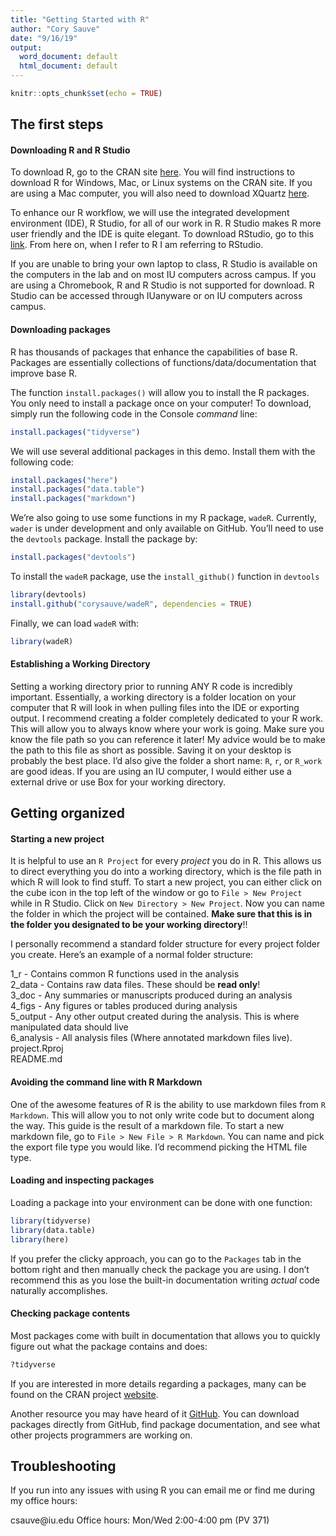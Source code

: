 ```yaml
---
title: "Getting Started with R"
author: "Cory Sauve"
date: "9/16/19"
output:
  word_document: default
  html_document: default
---
```


```r
knitr::opts_chunk$set(echo = TRUE)
```

## The first steps 

#### Downloading R and R Studio

To download R, go to the CRAN site [here](https://cran.r-project.org/).  You will find instructions to download R for Windows, Mac, or Linux systems on the CRAN site.  If you are using a Mac computer, you will also need to download XQuartz [here](https://www.xquartz.org/). 

To enhance our R workflow, we will use the integrated development environment (IDE), R Studio, for all of our work in R.  R Studio makes R more user friendly and the IDE is quite elegant.  To download RStudio, go to this [link](http://www.rstudio.com/download).  From here on, when I refer to R I am referring to RStudio.  

If you are unable to bring your own laptop to class, R Studio is available on the computers in the lab and on most IU computers across campus. If you are using a Chromebook, R and R Studio is not supported for download.  R Studio can be accessed through IUanyware or on IU computers across campus.

#### Downloading packages 

R has thousands of packages that enhance the capabilities of base R.  Packages are essentially collections of functions/data/documentation that improve base R.    

The function `install.packages()` will allow you to install the R packages. You only need to install a package once on your computer! To download, simply run the following code in the Console *command* line:
```r
install.packages("tidyverse")
```

We will use several additional packages in this demo.  Install them with the following code: 
```r
install.packages("here")
install.packages("data.table")
install.packages("markdown")
```

We're also going to use some functions in my R package, `wadeR`.  Currently, `wader` is under development and only available on GitHub. You'll need to use the `devtools` package. Install the package by:
```r
install.packages("devtools")
```

To install the `wadeR` package, use the `install_github()` function in `devtools`
```r
library(devtools)
install.github("corysauve/wadeR", dependencies = TRUE)
```

Finally, we can load `wadeR` with:
```r
library(wadeR)
```

#### Establishing a Working Directory

Setting a working directory prior to running ANY R code is incredibly important.  Essentially, a working directory is a folder location on your computer that R will look in when pulling files into the IDE or exporting output.  I recommend creating a folder completely dedicated to your R work.  This will allow you to always know where your work is going.  Make sure you know the file path so you can reference it later!  My advice would be to make the path to this file as short as possible.  Saving it on your desktop is probably the best place.  I'd also give the folder a short name: `R`, `r`, or `R_work` are good ideas. If you are using an IU computer, I would either use a external drive or use Box for your working directory.  

## Getting organized 

#### Starting a new project 

It is helpful to use an `R Project` for every *project* you do in R.  This allows us to direct everything you do into a working directory, which is the file path in which R will look to find stuff. To start a new project, you can either click on the cube icon in the top left of the window or go to `File > New Project` while in R Studio.  Click on `New Directory > New Project`.  Now you can name the folder in which the project will be contained.  **Make sure that this is in the folder you designated to be your working directory**!!

I personally recommend a standard folder structure for every project folder you create. Here's an example of a normal folder structure: 

1_r - Contains common R functions used in the analysis   
2_data - Contains raw data files. These should be **read only**!    
3_doc - Any summaries or manuscripts produced during an analysis    
4_figs - Any figures or tables produced during analysis    
5_output - Any other output created during the analysis. This is where manipulated data should live    
6_analysis - All analysis files (Where annotated markdown files live).     
project.Rproj    
README.md     

#### Avoiding the command line with R Markdown 

One of the awesome features of R is the ability to use markdown files from `R Markdown`.  This will allow you to not only write code but to document along the way.  This guide is the result of a markdown file.  To start a new markdown file, go to `File > New File > R Markdown`.  You can name and pick the export file type you would like.  I'd recommend picking the HTML file type. 

#### Loading and inspecting packages 

Loading a package into your environment can be done with one function: 
```r
library(tidyverse)
library(data.table)
library(here)
```

If you prefer the clicky approach, you can go to the `Packages` tab in the bottom right and then manually check the package you are using.  I don't recommend this as you lose the built-in documentation writing *actual* code naturally accomplishes.  

#### Checking package contents

Most packages come with built in documentation that allows you to quickly figure out what the package contains and does:
```r
?tidyverse
```

If you are interested in more details regarding a packages, many can be found on the CRAN project [website](https://cran.r-project.org/).    
    
Another resource you may have heard of it [GitHub](https://github.com/). You can download packages directly from GitHub, find package documentation, and see what other projects programmers are working on. 
     
## Troubleshooting 

If you run into any issues with using R you can email me or find me during my office hours: 

csauve@iu.edu 
Office hours: Mon/Wed 2:00-4:00 pm (PV 371)